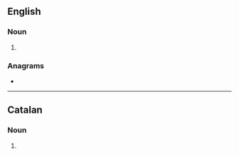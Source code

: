 {{also|čoms|.coms}}
==English==

===Noun===
{{head|en|noun form}}

# {{plural of|en|com}}

===Anagrams===
* {{anagrams|en|a=cmos|CMOS|CMOs|MCOs|OMCs|mocs}}

----

==Catalan==

===Noun===
{{head|ca|noun form}}

# {{plural of|ca|com}}